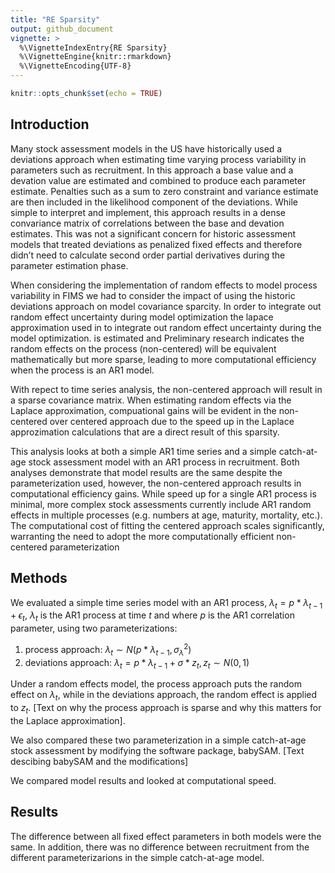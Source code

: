 ```yaml
---
title: "RE Sparsity"
output: github_document
vignette: >
  %\VignetteIndexEntry{RE Sparsity}
  %\VignetteEngine{knitr::rmarkdown}
  %\VignetteEncoding{UTF-8}
---
```



```r
knitr::opts_chunk$set(echo = TRUE)
```

## Introduction

Many stock assessment models in the US have historically used a deviations approach 
when estimating time varying process variability in parameters such as recruitment. In this 
approach a base value and a devation value are estimated and combined to produce
each parameter estimate. Penalties such as a sum to zero constraint and 
variance estimate are then included in the likelihood component of the deviations.
While simple to interpret and implement, this approach results in a dense convariance
matrix of correlations between the base and devation estimates. This was not a 
significant concern for historic assessment models that treated deviations as 
penalized fixed effects and therefore didn't need to calculate second order partial
derivatives during the parameter estimation phase. 

When considering the implementation of random effects to model process variability 
in FIMS we had to consider the impact of using the historic deviations approach 
on model covariance sparcity. In order to integrate out random effect uncertainty
during model optimization  the lapace approximation used in  to 
integrate out random effect uncertainty during the model optimization.  is estimated and Preliminary research indicates 
the random effects on the process (non-centered) will be equivalent mathematically 
but more sparse, leading to more computational efficiency when the process is an AR1 model.

With repect to time series analysis, the non-centered approach will result in a 
sparse covariance matrix. When estimating random effects via the Laplace approximation, 
compuational gains will be evident in the non-centered over centered approach due 
to the speed up in the Laplace approzimation calculations that are a direct result 
of this sparsity. 

This analysis looks at both a simple AR1 time series and a simple catch-at-age 
stock assessment model with an AR1 process in recruitment. Both analyses demonstrate 
that model results are the same despite the parameterization used, however, the 
non-centered approach results in computational efficiency gains. While speed up 
for a single AR1 process is minimal, more complex stock assessments currently 
include AR1 random effects in multiple processes (e.g. numbers at age, maturity, 
mortality, etc.). The computational cost of fitting the centered approach scales 
significantly, warranting the need to adopt the more computationally efficient 
non-centered parameterization

## Methods

We evaluated a simple time series model with an AR1 process, 
$\lambda_{t} = p * \lambda_{t-1} + \epsilon_{t}$, $\lambda_t$ is the AR1 process 
at time $t$ and where $p$ is the AR1 correlation parameter, using two parameterizations:

1. process approach: $\lambda_{t} \sim N(p * \lambda_{t-1}, \sigma^{2}_{\lambda})$
2. deviations approach: $\lambda_{t} = p * \lambda_{t-1} + \sigma * z_{t}, z_{t} \sim N(0,1)$

Under a random effects model, the process approach puts the random effect on $\lambda_{t}$, while in
the deviations approach, the random effect is applied to $z_{t}$. [Text on why the process approach is 
sparse and why this matters for the Laplace approximation]. 

We also compared these two parameterization in a simple catch-at-age stock assessment
by modifying the software package, babySAM. [Text descibing babySAM and the modifications]

We compared model results and looked at computational speed.  

## Results

The difference between all fixed effect parameters in both models were the same. 
In addition, there was no difference between recruitment from the different 
parameterizarions in the simple catch-at-age model. 

